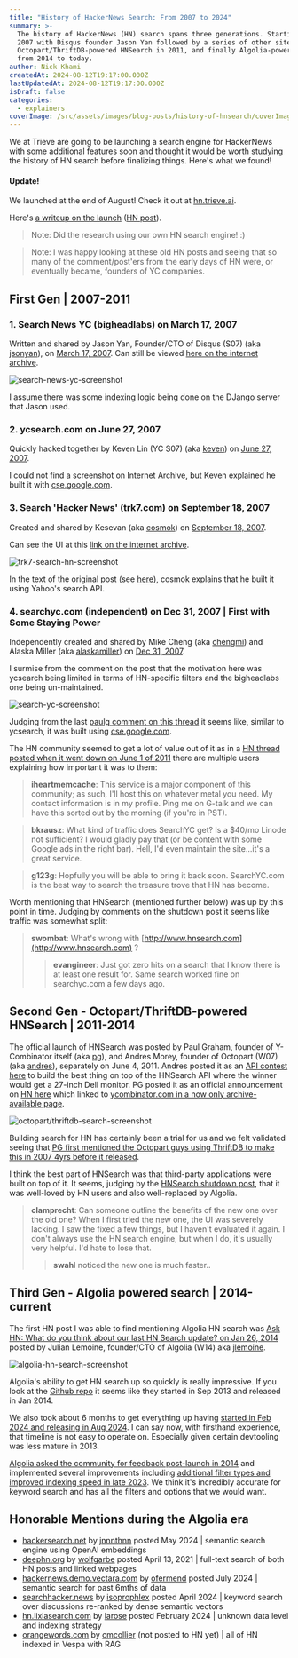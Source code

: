 ```yaml
---
title: "History of HackerNews Search: From 2007 to 2024"
summary: >-
  The history of HackerNews (HN) search spans three generations. Starting in
  2007 with Disqus founder Jason Yan followed by a series of other sites,
  Octopart/ThriftDB-powered HNSearch in 2011, and finally Algolia-powered search
  from 2014 to today.
author: Nick Khami
createdAt: 2024-08-12T19:17:00.000Z
lastUpdatedAt: 2024-08-12T19:17:00.000Z
isDraft: false
categories:
  - explainers
coverImage: /src/assets/images/blog-posts/history-of-hnsearch/coverImage.png
---
```


We at Trieve are going to be launching a search engine for HackerNews with some additional features soon and thought it would be worth studying the history of HN search before finalizing things. Here's what we found!

#### Update!

We launched at the end of August! Check it out at [hn.trieve.ai](https://hn.trieve.ai).

Here's [a writeup on the launch](https://trieve.ai/launching-trieve-hn-discovery/) ([HN post](https://news.ycombinator.com/item?id=41393005)).

> Note: Did the research using our own HN search engine! :)

> Note: I was happy looking at these old HN posts and seeing that so many of the comment/post'ers from the early days of HN
> were, or eventually became, founders of YC companies.

## First Gen | 2007-2011

### 1. Search News YC (bigheadlabs) on March 17, 2007

Written and shared by Jason Yan, Founder/CTO of Disqus (S07) (aka [jsonyan](https://news.ycombinator.com/user?id=jasonyan)), on [March 17, 2007](https://news.ycombinator.com/item?id=4780). Can still be viewed [here on the internet archive](https://web.archive.org/web/20070707020143/http://nycs.bigheadlabs.com/).

![search-news-yc-screenshot](https://cdn.trieve.ai/blog/history-of-hnsearch/nycs.bigheadlabs.com.webp)

I assume there was some indexing logic being done on the DJango server that Jason used.

### 2. ycsearch.com on June 27, 2007

Quickly hacked together by Keven Lin (YC S07) (aka [keven](https://news.ycombinator.com/user?id=keven)) on [June 27, 2007](https://news.ycombinator.com/item?id=31012).

I could not find a screenshot on Internet Archive, but Keven explained he built it with [cse.google.com](https://programmablesearchengine.google.com/about/).

### 3. Search 'Hacker News' (trk7.com) on September 18, 2007

Created and shared by Kesevan (aka [cosmok](https://news.ycombinator.com/user?id=cosmok)) on [September 18, 2007](https://news.ycombinator.com/item?id=56327).

Can see the UI at this [link on the internet archive](https://web.archive.org/web/20080306153636/http://trk7.com/yc).

![trk7-search-hn-screenshot](https://cdn.trieve.ai/blog/history-of-hnsearch/trk7-hnsearch.webp)

In the text of the original post (see [here](https://news.ycombinator.com/item?id=1309589)), cosmok explains that he built it using Yahoo's search API.

### 4. searchyc.com (independent) on Dec 31, 2007 | First with Some Staying Power

Independently created and shared by Mike Cheng (aka [chengmi](https://news.ycombinator.com/user?id=chengmi)) and Alaska Miller (aka [alaskamiller](https://news.ycombinator.com/user?id=chengmi)) on [Dec 31, 2007](https://news.ycombinator.com/item?id=93864).

I surmise from the comment on the post that the motivation here was ycsearch being limited in terms of HN-specific filters and the bigheadlabs one being un-maintained.

![search-yc-screenshot](https://cdn.trieve.ai/blog/history-of-hnsearch/searchyc.com.webp)

Judging from the last [paulg comment on this thread](https://news.ycombinator.com/item?id=35959) it seems like, similar to ycsearch, it was built using [cse.google.com](https://programmablesearchengine.google.com/about/).

The HN community seemed to get a lot of value out of it as in a [HN thread posted when it went down on June 1 of 2011](https://news.ycombinator.com/item?id=2605959) there are multiple users explaining how important it was to them:

> **iheartmemcache**: This service is a major component of this community; as such, I'll host this on whatever metal you need. My contact information is in my profile. Ping me on G-talk and we can have this sorted out by the morning (if you're in PST).

> **bkrausz**: What kind of traffic does SearchYC get? Is a $40/mo Linode not sufficient? I would gladly pay that (or be content with some Google ads in the right bar). Hell, I'd even maintain the site...it's a great service.

> **g123g**: Hopfully you will be able to bring it back soon. SearchYC.com is the best way to search the treasure trove that HN has become.

Worth mentioning that HNSearch (mentioned further below) was up by this point in time. Judging by comments on the shutdown post it seems like traffic was somewhat split:

> **swombat**: What's wrong with [http://www.hnsearch.com](http://www.hnsearch.com) ?
>
> > **evangineer**: Just got zero hits on a search that I know there is at least one result for. Same search worked fine on searchyc.com a few days ago.

## Second Gen - Octopart/ThriftDB-powered HNSearch | 2011-2014

The official launch of HNSearch was posted by Paul Graham, founder of Y-Combinator itself (aka [pg](https://news.ycombinator.com/user?id=pg)), and Andres Morey, founder of Octopart (W07) (aka [andres](https://news.ycombinator.com/user?id=andres)), separately on June 4, 2011. Andres posted it as an [API contest here](https://news.ycombinator.com/item?id=2619892) to build the best thing on top of the HNSearch API where the winner would get a 27-inch Dell monitor. PG posted it as an official announcement on [HN here](https://news.ycombinator.com/item?id=2619736) which linked to [ycombinator.com in a now only archive-available page](https://web.archive.org/web/20110618105517/http://ycombinator.com/newsnews.html).

![octopart/thriftdb-search-screenshot](https://cdn.trieve.ai/blog/history-of-hnsearch/hnsearch-api-contest.webp)

Building search for HN has certainly been a trial for us and we felt validated seeing that [PG first mentioned the Octopart guys using ThriftDB to make this in 2007 4yrs before it released](https://news.ycombinator.com/item?id=35959).

I think the best part of HNSearch was that third-party applications were built on top of it. It seems, judging by the [HNSearch shutdown post](https://news.ycombinator.com/item?id=7404972), that it was well-loved by HN users and also well-replaced by Algolia.

> **clamprecht**: Can someone outline the benefits of the new one over the old one? When I first tried the new one, the UI was severely lacking. I saw the fixed a few things, but I haven't evaluated it again.
> I don't always use the HN search engine, but when I do, it's usually very helpful. I'd hate to lose that.
>
> > **swah**I noticed the new one is much faster..

## Third Gen - Algolia powered search | 2014-current

The first HN post I was able to find mentioning Algolia HN search was [Ask HN: What do you think about our last HN Search update? on Jan 26, 2014](https://news.ycombinator.com/item?id=7126301) posted by Julian Lemoine, founder/CTO of Algolia (W14) aka [jlemoine](https://news.ycombinator.com/user?id=jlemoine).

![algolia-hn-search-screenshot](https://cdn.trieve.ai/blog/history-of-hnsearch/algolia-hn-search.webp)

Algolia's ability to get HN search up so quickly is really impressive. If you look at the [Github repo](https://github.com/algolia/hn-search/commits/master/?after=e27760e09840a6fa3efc592649fceb89237e4c2f+1119) it seems like they started in Sep 2013 and released in Jan 2014.

We also took about 6 months to get everything up having [started in Feb 2024 and releasing in Aug 2024](https://github.com/devflowinc/trieve-hn-discovery/commits/main/?after=0163ad22215a28a3492fc86f0d50e4a9bd338f3b+139). I can say now, with firsthand experience, that timeline is not easy to operate on. Especially given certain devtooling was less mature in 2013.

[Algolia asked the community for feedback post-launch in 2014](https://news.ycombinator.com/item?id=7126301) and implemented several improvements including [additional filter types and improved indexing speed in late 2023](https://news.ycombinator.com/item?id=37881130). We think it's incredibly accurate for keyword search and has all the filters and options that we would want.

## Honorable Mentions during the Algolia era

- [hackersearch.net](https://hackersearch.net/) by [jnnnthnn](https://news.ycombinator.com/user?id=jnnnthnn) posted May 2024 | semantic search engine using OpenAI embeddings
- [deephn.org](https://deephn.org/) by [wolfgarbe](https://news.ycombinator.com/user?id=wolfgarbe) posted April 13, 2021 | full-text search of both HN posts and linked webpages
- [hackernews.demo.vectara.com](https://hackernews.demo.vectara.com/) by [ofermend](https://news.ycombinator.com/user?id=ofermend) posted July 2024 | semantic search for past 6mths of data
- [searchhacker.news](https://searchhacker.news/) by [isoprophlex](https://news.ycombinator.com/user?id=isoprophlex) posted April 2024 | keyword search over discussions re-ranked by dense semantic vectors
- [hn.lixiasearch.com](https://hn.lixiasearch.com/) by [larose](https://news.ycombinator.com/user?id=larose) posted February 2024 | unknown data level and indexing strategy
- [orangewords.com](https://orangewords.com/search) by [cmcollier](https://news.ycombinator.com/submitted?id=cmcollier) (not posted to HN yet) | all of HN indexed in Vespa with RAG
